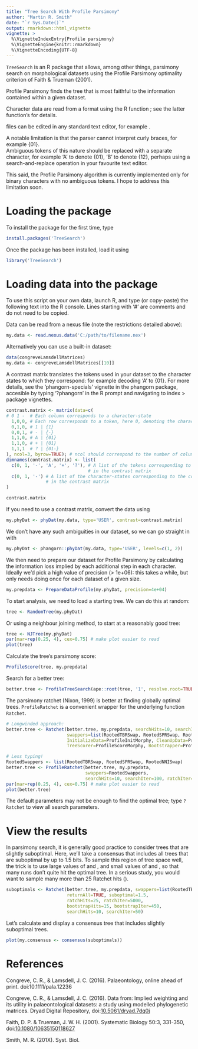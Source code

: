 ```yaml
---
title: "Tree Search With Profile Parsimony"
author: "Martin R. Smith"
date: "`r Sys.Date()`"
output: rmarkdown::html_vignette
vignette: >
  %\VignetteIndexEntry{Profile parsimony}
  %\VignetteEngine{knitr::rmarkdown}
  %\VignetteEncoding{UTF-8}
---
```



`TreeSearch` is an R package that allows, among other things, parsimony search 
on morphological datasets using the Profile Parsimony optimality criterion of 
Faith & Trueman (2001).

Profile Parsimony finds the tree that is most faithful to the information contained 
within a given dataset.


Character data are read from a \emph{restricted} \acronym{NEXUS} format using the R function
\code{\link{read.nexus.data}}; see the latter function's \link[=read.nexus.data]{documentation} for details.

\acronym{NEXUS} files can be edited in any standard text editor,
 for example \href{http://notepad-plus-plus.org/}{Notepad++}.
 
A notable limitation is that the parser cannot interpret curly braces, for example {01}.  
Ambiguous tokens of this nature should be replaced with a separate character, for example 
'A' to denote {01}, 'B' to denote {12}, perhaps using a search-and-replace operation in your 
favourite text editor.

This said, the Profile Parsimony algorithm is currently implemented only for binary characters
with no ambiguous tokens.
I hope to address this limitation soon.

# Loading the package
To install the package for the first time, type
```r
install.packages('TreeSearch')
```
Once the package has been installed, load it using
```r
library('TreeSearch')
```

# Loading data into the package
To use this script on your own data, launch R, and type (or copy-paste) the following text
into the R console.  Lines starting with '#' are comments and do not need to be copied.

Data can be read from a nexus file (note the restrictions detailed above):
```r
my.data <- read.nexus.data('C:/path/to/filename.nex')
```

Alternatively you can use a built-in dataset:
```r
data(congreveLamsdellMatrices)
my.data <- congreveLamsdellMatrices[[10]]
```

A contrast matrix translates the tokens used in your dataset to the character states to 
   which they correspond: for example decoding 'A' to {01}.
   For more details, see the 'phangorn-specials' vignette in the phangorn package, accesible 
   by typing '?phangorn' in the R prompt and navigating to index > package vignettes.

```r
contrast.matrix <- matrix(data=c(
# 0 1 -  # Each column corresponds to a character-state
  1,0,0, # Each row corresponds to a token, here 0, denoting the character-state set {0} 
  0,1,0, # 1 | {1}
  0,0,1, # - | {-}
  1,1,0, # A | {01}
  1,1,0, # + | {01}
  1,1,1  # ? | {01-}
), ncol=3, byrow=TRUE); # ncol should correspond to the number of columns in the matrix
dimnames(contrast.matrix) <- list(
  c(0, 1, '-', 'A', '+', '?'), # A list of the tokens corresponding to each row
                               # in the contrast matrix
  c(0, 1, '-') # A list of the character-states corresponding to the columns 
               # in the contrast matrix
)

contrast.matrix
```

If you need to use a contrast matrix, convert the data using 
```r
my.phyDat <- phyDat(my.data, type='USER', contrast=contrast.matrix)
```

We don't have any such ambiguities in our dataset, so we can go straight in with
```r
my.phyDat <- phangorn::phyDat(my.data, type='USER', levels=c(1, 2))
```

We then need to prepare our dataset for Profile Parsimony by calculating the 
information loss implied by each additional step in each character.
Ideally we'd pick a high value of precision (> 1e+06): this takes a while, 
but only needs doing once for each dataset of a given size.

```r
my.prepdata <- PrepareDataProfile(my.phyDat, precision=4e+04)
```

To start analysis, we need to load a starting tree.  We can do this at random:
```r
tree <- RandomTree(my.phyDat)
```

Or using a neighbour joining method, to start at a reasonably good tree:
```r
tree <- NJTree(my.phyDat)
par(mar=rep(0.25, 4), cex=0.75) # make plot easier to read
plot(tree)
```

Calculate the tree's parsimony score:
```R
ProfileScore(tree, my.prepdata)
```

Search for a better tree:
```r
better.tree <- ProfileTreeSearch(ape::root(tree, '1', resolve.root=TRUE), my.prepdata, EdgeSwapper=RootedTBRSwap)
```

The parsimony ratchet (Nixon, 1999) is better at finding globally optimal trees. `ProfileRatchet`
is a convenient wrapper for the underlying function `Ratchet`.
```r
# Longwinded approach:
better.tree <- Ratchet(better.tree, my.prepdata, searchHits=10, searchIter=100, ratchIter=5,
                       swappers=list(RootedTBRSwap, RootedSPRSwap, RootedNNISwap),
                       InitializeData=ProfileInitMorphy, CleanUpData=ProfileDestroyMorphy,
                       TreeScorer=ProfileScoreMorphy, Bootstrapper=ProfileBootstrap)
```
```r
# Less typing!
RootedSwappers <- list(RootedTBRSwap, RootedSPRSwap, RootedNNISwap)
better.tree <- ProfileRatchet(better.tree, my.prepdata,
                              swappers=RootedSwappers,
                              searchHits=10, searchIter=100, ratchIter=5)
par(mar=rep(0.25, 4), cex=0.75) # make plot easier to read
plot(better.tree)
```
The default parameters may not be enough to find the optimal tree; type 
`?Ratchet` to view all search parameters.

# View the results

In parsimony search, it is generally good practice to consider trees that are slightly suboptimal.
Here, we'll take a consensus that includes all trees that are suboptimal by up to 1.5 bits.
To sample this region of tree space well, the trick is to use large values of 
\code{ratchHits} and \code{ratchIter}, and small values of \code{searchHits} and
\code{searchiter}, so that many runs don't quite hit the optimal tree.
In a serious study, you would want to sample many more than 25 Ratchet hits (\code{ratchHits}).

```R
suboptimals <- Ratchet(better.tree, my.prepdata, swappers=list(RootedTBRSwap),
                       returnAll=TRUE, suboptimal=1.5, 
                       ratchHits=25, ratchIter=5000, 
                       bootstrapHits=15, bootstrapIter=450,
                       searchHits=10, searchIter=50)
```

Let's calculate and display a consensus tree that includes slightly suboptimal trees.
```r
plot(my.consensus <- consensus(suboptimals))
```


# References

Congreve, C. R., & Lamsdell, J. C. (2016). \cite{Implied weighting and its utility in 
  palaeontological datasets: a study using modelled phylogenetic matrices.} Palaeontology, 
  online ahead of print. doi:10.1111/pala.12236

Congreve, C. R., & Lamsdell, J. C. (2016). Data from: Implied weighting and its utility in 
palaeontological datasets: a study using modelled phylogenetic matrices. Dryad Digital
Repository, doi:[10.5061/dryad.7dq0j](http://dx.doi.org/10.5061/dryad.7dq0j)

Faith, D. P. & Trueman, J. W. H. (2001). \cite{Towards an inclusive philosophy for phylogenetic
inference.} Systematic Biology 50:3, 331-350, doi:[10.1080/10635150118627](http://dx.doi.org/10.1080/10635150118627)

Smith, M. R. (201X). \cite{Trade-Offs between Resolution and Accuracy under Different Methods of
Phylogenetic Inference.} Syst. Biol. 
